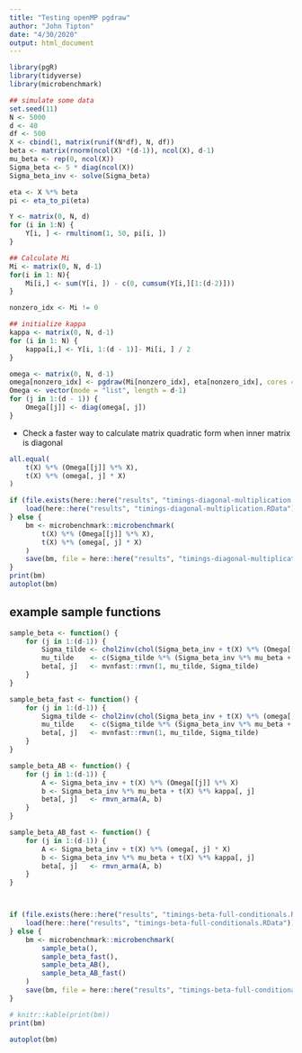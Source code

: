 ```yaml
---
title: "Testing openMP pgdraw"
author: "John Tipton"
date: "4/30/2020"
output: html_document
---
```

    
    
```r
library(pgR)
library(tidyverse)
library(microbenchmark)
```

```r
## simulate some data
set.seed(11)
N <- 5000
d <- 40
df <- 500
X <- cbind(1, matrix(runif(N*df), N, df))
beta <- matrix(rnorm(ncol(X) *(d-1)), ncol(X), d-1)
mu_beta <- rep(0, ncol(X))
Sigma_beta <- 5 * diag(ncol(X))
Sigma_beta_inv <- solve(Sigma_beta)

eta <- X %*% beta
pi <- eta_to_pi(eta)

Y <- matrix(0, N, d)
for (i in 1:N) {
    Y[i, ] <- rmultinom(1, 50, pi[i, ])
}

## Calculate Mi
Mi <- matrix(0, N, d-1)
for(i in 1: N){
    Mi[i,] <- sum(Y[i, ]) - c(0, cumsum(Y[i,][1:(d-2)]))
}

nonzero_idx <- Mi != 0

## initialize kappa
kappa <- matrix(0, N, d-1)
for (i in 1: N) {
    kappa[i,] <- Y[i, 1:(d - 1)]- Mi[i, ] / 2
}

omega <- matrix(0, N, d-1)
omega[nonzero_idx] <- pgdraw(Mi[nonzero_idx], eta[nonzero_idx], cores = 1L)
Omega <- vector(mode = "list", length = d-1)
for (j in 1:(d - 1)) {
    Omega[[j]] <- diag(omega[, j])
}

```

- Check a faster way to calculate matrix quadratic form when inner matrix is diagonal

```r
all.equal(
    t(X) %*% (Omega[[j]] %*% X),
    t(X) %*% (omega[, j] * X)
)

if (file.exists(here::here("results", "timings-diagonal-multiplication.RData"))) {
    load(here::here("results", "timings-diagonal-multiplication.RData"))
} else {
    bm <- microbenchmark::microbenchmark(
        t(X) %*% (Omega[[j]] %*% X),
        t(X) %*% (omega[, j] * X)
    )
    save(bm, file = here::here("results", "timings-diagonal-multiplication.RData"))
}
print(bm)
autoplot(bm)
```

## example sample functions

```r
sample_beta <- function() {
    for (j in 1:(d-1)) {
        Sigma_tilde <- chol2inv(chol(Sigma_beta_inv + t(X) %*% (Omega[[j]] %*% X))) 
        mu_tilde    <- c(Sigma_tilde %*% (Sigma_beta_inv %*% mu_beta + t(X) %*% kappa[, j]))
        beta[, j]   <- mvnfast::rmvn(1, mu_tilde, Sigma_tilde)
    }
}

sample_beta_fast <- function() {
    for (j in 1:(d-1)) {
        Sigma_tilde <- chol2inv(chol(Sigma_beta_inv + t(X) %*% (omega[, j] * X))) 
        mu_tilde    <- c(Sigma_tilde %*% (Sigma_beta_inv %*% mu_beta + t(X) %*% kappa[, j]))
        beta[, j]   <- mvnfast::rmvn(1, mu_tilde, Sigma_tilde)
    }
}

sample_beta_AB <- function() {
    for (j in 1:(d-1)) {
        A <- Sigma_beta_inv + t(X) %*% (Omega[[j]] %*% X)
        b <- Sigma_beta_inv %*% mu_beta + t(X) %*% kappa[, j]
        beta[, j]   <- rmvn_arma(A, b)
    }
}

sample_beta_AB_fast <- function() {
    for (j in 1:(d-1)) {
        A <- Sigma_beta_inv + t(X) %*% (omega[, j] * X)
        b <- Sigma_beta_inv %*% mu_beta + t(X) %*% kappa[, j]
        beta[, j]   <- rmvn_arma(A, b)
    }
}



if (file.exists(here::here("results", "timings-beta-full-conditionals.RData"))) {
    load(here::here("results", "timings-beta-full-conditionals.RData"))
} else {
    bm <- microbenchmark::microbenchmark(
        sample_beta(),
        sample_beta_fast(),
        sample_beta_AB(),
        sample_beta_AB_fast()
    )
    save(bm, file = here::here("results", "timings-beta-full-conditionals.RData"))
}

# knitr::kable(print(bm))
print(bm)
```

```r
autoplot(bm) 
```


